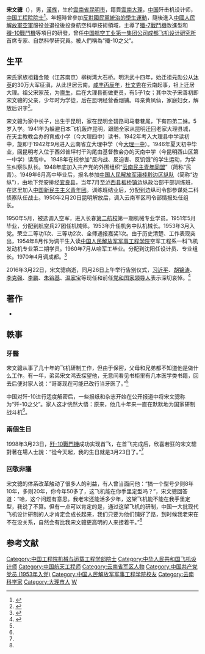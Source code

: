{{Infobox_Person
|name =宋文驄
|image=File:1965年结婚照.jpg
|image_caption=1965年，宋文骢与夫人张懿拍摄的结婚照
|box_width=
|occupation=殲擊機設計師、軍人
|period = 1948年-2016年
|birth_name=
|other_names =“殲-10之父”
|Sex =男
|ancestor= [[雲南|雲南]][[大理|大理]]
|birth_date= {{Birth date|1930|03|26}}
|birth_place= {{CHN-1928}}[[雲南省|雲南省]][[昆明市|昆明市]]
|death_date= {{Death date and age|2016|03|22|1930|03|26}}
|death_place= {{CHN}}[[北京市|北京市]]
|nationality ={{PRC}}
|residence = [[昆明|昆明]]→[[大理|大理]]→[[昆明|昆明]]→[[長春|長春]]→[[哈爾濱|哈爾濱]]→[[瀋陽|瀋陽]]→[[成都|成都]]
|party = {{CPC}}
|religion = [[共產主義|共產主義]]
|spouse=[[张懿|张懿]]
|relatives =父亲：宋善出<br>母親：黃鳳仙<br>女兒：宋凌
|education=1951年畢業於[[空軍第二航空學院|空軍第二航空學院]]<br>1960年畢業於[[哈爾濱軍事工程學院|哈爾濱軍事工程學院]]工程系飛機發動機專業
|past = 2009年度[[感動中國|感動中國]]十大人物<br>2006年度[[航空航天月桂奖|航空航天月桂奖]]终身奉献奖<br>2003年當選[[中國工程院院士|中國工程院院士]]<br>1985年主持组建了中国第一个航空电子系统研究室
}}
'''宋文骢'''（{{bd|1930年|3月26日|2016年|3月22日}}），男，[[漢族|漢族]]，生於[[雲南省|雲南省]][[昆明市|昆明市]]，籍貫[[雲南|雲南]][[大理|大理]]，[[中华人民共和国|中国]]歼击机设计师，[[中国工程院院士|中国工程院院士]]<ref>{{Cite web |url=http://news.qq.com/a/20160322/047995.htm |title=腾讯新闻：宋文骢与中国新一代主力战机诞生始末 |accessdate=2016-03-22 |archive-date=2016-03-22 |archive-url=https://web.archive.org/web/20160322060524/http://news.qq.com/a/20160322/047995.htm |dead-url=no }}</ref>。年輕時曾參加[[學生運動|反對國民黨統治的學生運動]]，隨後進入[[中國人民解放軍空軍|中國人民解放軍空軍]]服役並退役後投身航空科學技術領域，主導了[[殲-7戰鬥機|殲-7戰鬥機]]改進型和[[殲-10戰鬥機|殲-10戰鬥機]]等項目的研發，曾任[[中国航空工业第一集团公司|中国航空工业第一集团公司]][[成都飞机设计研究所|成都飞机设计研究所]]首席专家、自然科學研究員。被人們稱為“殲-10之父”。

==生平==
宋氏家族祖籍金陵（江苏南京）柳树湾大石桥。明洪武十四年，始迁祖元勋公从[[沐英|沐英]]的30万大军征滇，从此世居云南。[[咸丰|咸丰]][[丙辰|丙辰年]]，[[杜文秀|杜文秀]]在云南起事，祖上迁居大理。祖父宋家茂，为[[秀才|廪生]]，后在大理县衙做吏员，有5子1女；其中次子宋善初即宋文骢的父亲，少年时为学徒，后在昆明经营香烟铺。母亲黄凤仙，家庭妇女，解放后识字<ref name="hkgy">{{cite book|title=《航空院士叢書：鹰擎长空——歼10总设计师宋文骢的传奇人生》|year=2010|publisher=航空工業出版社|author=張傑偉、舒德騎}}</ref>。

宋文骢为家中长子，出生于昆明，家在昆明金碧路司马巷巷尾，下有四弟二妹。5岁入学。1941年为躲避日本飞机轰炸昆明，跟随全家从昆明迁回老家大理县城，在天主教教会办的育成小学（今大理四中）读书，1942年考入大理县中学读初中，旋即于1942年9月进入云南省立大理中学（今[[大理一中|大理一中]]）。1946年夏天初中毕业，回昆明考入位于西郊普坪村干沟尾由基督教会办的天南中学（今昆明西山区第一中学）读高中。 1948年在校参加“反内战、反迫害、反饥饿”的学生运动，为学生纠察队队长。1948年底加入共产党的外围组织“[[云南民主青年同盟|云南民主青年同盟]]”（简称“民青）。1949年6月高中毕业后，报名参加[[中国人民解放军滇桂黔边区纵队|中国人民解放军滇桂黔边区纵队]]（简称“边纵”），由地下党安排经[[宜良县|宜良县]]，当年7月至[[泸西县|泸西县]][[板桥镇_(宣威市)|板桥镇]]边纵政治部干部训练班，在这里加入[[中国新民主主义青年团|中国新民主主义青年团]]。训练班结业后，分配到边纵司令部参谋处二科侦察队任战士。1950年2月20日昆明解放后，调入云南军区司令部情报处任组长。

1950年5月，被选调入空军，进入长春[[中国人民解放军空军第二航空学院|第二航校]]第一期机械专业学员。1951年5月毕业，分配到航空兵27团任机械师。1953年升任机务中队机械长。1953年3月入党。荣立二等功1次、三等功2次、全师通报嘉奖1次。由于历史清楚、工作表现突出，1954年8月作为调干生入读[[中国人民解放军军事工程学院|中国人民解放军军事工程学院]]空军工程系一科飞机发动机专业第二期学员。1960年7月从哈军工毕业。分配到沈阳任设计员、专业组长。1970年4月调成都。<ref>{{Cite web |url=http://www.hinews.cn/news/system/2011/04/14/012327857.shtml |title=“宋文骢：强国壮志可凌云”，《航空世界》2011年第4期　P.27 |access-date=2016-03-22 |archive-url=https://web.archive.org/web/20170113075542/http://www.hinews.cn/news/system/2011/04/14/012327857.shtml |archive-date=2017-01-13 |dead-url=yes }}</ref> 

2016年3月22日，宋文骢病逝，同月26日上午举行告别仪式，[[习近平|习近平]]、[[胡锦涛|胡锦涛]]、[[李克强|李克强]]、[[李鹏|李鹏]]、[[朱镕基|朱镕基]]、[[温家宝|温家宝]]等现任和前任[[党和国家领导人|党和国家领导人]]表示深切哀悼。<ref>{{Cite web|url=https://www.singtaousa.com/696542/post-%E5%BC%94%E5%94%81%E3%80%8C%E6%AE%B210%E4%B9%8B%E7%88%B6%E3%80%8D-%E8%83%A1%E9%8C%A6%E6%BF%A4%E6%8E%92%E5%90%8D%E9%9D%A0%E5%89%8D/?variant=zh-hk&fs=16|2=|title=弔唁「殲10之父」 胡錦濤排名靠前|publisher=[[星島日報|星島日報]]|date=2016-03-29|deadurl=yes|archiveurl=https://web.archive.org/web/20160418183005/https://www.singtaousa.com/696542/post-%E5%BC%94%E5%94%81%E3%80%8C%E6%AE%B210%E4%B9%8B%E7%88%B6%E3%80%8D-%E8%83%A1%E9%8C%A6%E6%BF%A4%E6%8E%92%E5%90%8D%E9%9D%A0%E5%89%8D/?variant=zh-hk&fs=16|archivedate=2016-04-18|access-date=2016-03-30}}</ref>

==著作==
*{{cite journal |title=一种小展弦比高升力飞机的气动布局研究 |authors=宋文骢、谢品、郑遂、李玉璞 |journal=[[中國工程科學|中國工程科學]] |year=2001 |volume=03 |issue=08 |pages=70-75 |url=https://mall.cnki.net/magazine/Article/GCKX200108012.htm |publisher=[[中國工程院|中國工程院]] |institution= |access-date=2020-10-04 |archive-date=2020-11-22 |archive-url=https://web.archive.org/web/20201122004444/https://mall.cnki.net/magazine/Article/GCKX200108012.htm }}

==軼事==
===牙醫===
宋文骢从事了几十年的飞机研制工作，但由于保密，父母和兄弟都不知道他是做什么工作。有一年，弟弟宋文鸿去探望他，无意间看见书柜里有几本医学类书籍，回去后便对家人说：“哥哥现在可能已改行当牙医了。”<ref name="hkgy"/>

中国对歼-10进行适度解密后，一些报纸和杂志开始在公开报道中将宋文骢称为“歼-10之父”。家人这才恍然大悟：原来，他几十年来一直在默默地为国家研制战斗机<ref name="hkgy"/>。
===兩個生日===
1998年3月23日，[[歼-10戰鬥機|歼-10戰鬥機]]成功实现首飞，在首飞完成后，欣喜若狂的宋文驄對著在場人士說：“從今天起，我的生日就是3月23日了。”<ref name="hkgy"/>

===回敬非議===
宋文骢的体系改革触动了很多人的利益，有人曾当面问他：“搞一个型号少则8年10年，多则20年，你今年50多了，这飞机能在你手里定型吗？”，宋文骢回答道：“哈，这个问题有意思。我老宋还能活多少年，这架飞机能不能在我手里定型，我说了不算。但有一点可以肯定的是，通过这架飞机的研制，中国一大批现代飞机设计研制的人才肯定会成长起来，我们只要为他们铺好了路，到时候我老宋在不在没关系，自然会有比我宋文骢更高明的人来接着干。”<ref name="hkgy"/>

==参考文献==
{{Reflist}}

{{中国工程院机械与运载工程学部院士}}
{{感動中國}}

{{DEFAULTSORT:S}}
[[Category:中国工程院机械与运载工程学部院士|Category:中国工程院机械与运载工程学部院士]]
[[Category:中华人民共和国飞机设计师|Category:中华人民共和国飞机设计师]]
[[Category:中国航天工程师|Category:中国航天工程师]]
[[Category:云南省军区人物|Category:云南省军区人物]]
[[Category:中国共产党党员_(1953年入党)|Category:中国共产党党员 (1953年入党)]]
[[Category:中国人民解放军军事工程学院校友|Category:中国人民解放军军事工程学院校友]]
[[Category:云南科学家|Category:云南科学家]]
[[Category:大理市人|Category:大理市人]]
[[Category:宋姓|W]]